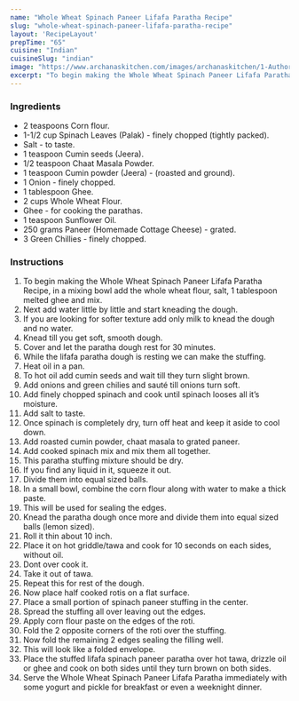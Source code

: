 ---
name: "Whole Wheat Spinach Paneer Lifafa Paratha Recipe"
slug: "whole-wheat-spinach-paneer-lifafa-paratha-recipe"
layout: 'RecipeLayout'
prepTime: "65"
cuisine: "Indian"
cuisineSlug: "indian"
image: "https://www.archanaskitchen.com/images/archanaskitchen/1-Author/Jyothi_Rajesh/Whole_Wheat_Spinach_Paneer_Lifafa_Paratha.jpg"
excerpt: "To begin making the Whole Wheat Spinach Paneer Lifafa Paratha Recipe, in a mixing bowl add the whole wheat flour, salt, 1 tablespoon melted ghee and mix"
---

### Ingredients

- 2 teaspoons Corn flour.
- 1-1/2 cup Spinach Leaves (Palak) - finely chopped (tightly packed).
- Salt - to taste.
- 1 teaspoon Cumin seeds (Jeera).
- 1/2 teaspoon Chaat Masala Powder.
- 1 teaspoon Cumin powder (Jeera) - (roasted and ground).
- 1 Onion - finely chopped.
- 1 tablespoon Ghee.
- 2 cups Whole Wheat Flour.
- Ghee - for cooking the parathas.
- 1 teaspoon Sunflower Oil.
- 250 grams Paneer (Homemade Cottage Cheese) - grated.
- 3 Green Chillies - finely chopped.

### Instructions

1. To begin making the Whole Wheat Spinach Paneer Lifafa Paratha Recipe, in a mixing bowl add the whole wheat flour, salt, 1 tablespoon melted ghee and mix.
1. Next add water little by little and start kneading the dough.
1. If you are looking for softer texture add only milk to knead the dough and no water.
1. Knead till you get soft, smooth dough.
1. Cover and let the paratha dough rest for 30 minutes.
1. While the lifafa paratha dough is resting we can make the stuffing.
1. Heat oil in a pan.
1. To hot oil add cumin seeds and wait till they turn slight brown.
1. Add onions and green chilies and sauté till onions turn soft.
1. Add finely chopped spinach and cook until spinach looses all it’s moisture.
1. Add salt to taste.
1. Once spinach is completely dry, turn off heat and keep it aside to cool down.
1. Add roasted cumin powder, chaat masala to grated paneer.
1. Add cooked spinach mix and mix them all together.
1. This paratha stuffing mixture should be dry.
1. If you find any liquid in it, squeeze it out.
1. Divide them into equal sized balls.
1. In a small bowl, combine the corn flour along with water to make a thick paste.
1. This will be used for sealing the edges.
1. Knead the paratha dough once more and divide them into equal sized balls (lemon sized).
1. Roll it thin about 10 inch.
1. Place it on hot griddle/tawa and cook for 10 seconds on each sides, without oil.
1. Dont over cook it.
1. Take it out of tawa.
1. Repeat this for rest of the dough.
1. Now place half cooked rotis on a flat surface.
1. Place a small portion of spinach paneer stuffing in the center.
1. Spread the stuffing all over leaving out the edges.
1. Apply corn flour paste on the edges of the roti.
1. Fold the 2 opposite corners of the roti over the stuffing.
1. Now fold the remaining 2 edges sealing the filling well.
1. This will look like a folded envelope.
1. Place the stuffed lifafa spinach paneer paratha over hot tawa, drizzle oil or ghee and cook on both sides until they turn brown on both sides.
1. Serve the Whole Wheat Spinach Paneer Lifafa Paratha immediately with some yogurt and pickle for breakfast or even a weeknight dinner.
